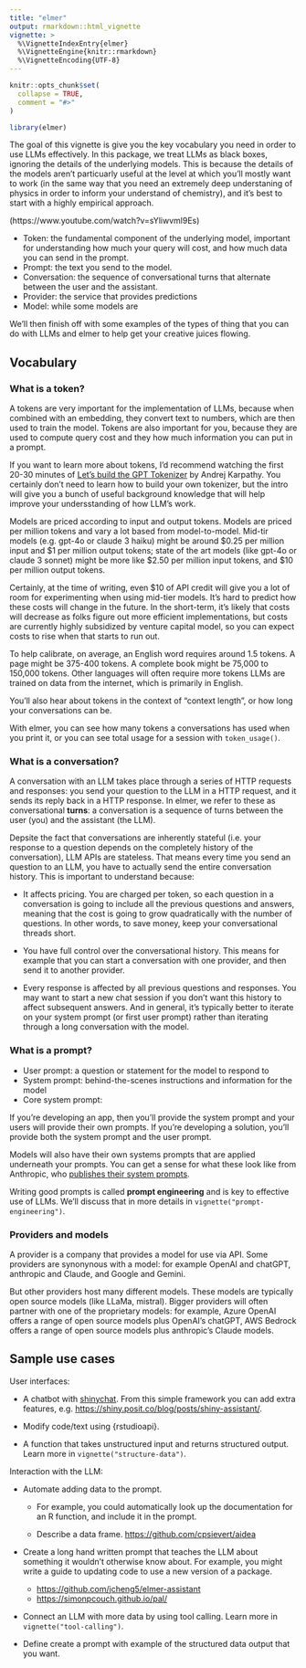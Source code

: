 ```yaml
---
title: "elmer"
output: rmarkdown::html_vignette
vignette: >
  %\VignetteIndexEntry{elmer}
  %\VignetteEngine{knitr::rmarkdown}
  %\VignetteEncoding{UTF-8}
---
```


```r
knitr::opts_chunk$set(
  collapse = TRUE,
  comment = "#>"
)
```

```r
library(elmer)
```

The goal of this vignette is give you the key vocabulary you need in order to use LLMs effectively. In this package, we treat LLMs as black boxes, ignoring the details of the underlying models. This is because the details of the models aren't particuarly useful at the level at which you'll mostly want to work (in the same way that you need an extremely deep understaning of physics in order to inform your understand of chemistry), and it's best to start with a highly empirical approach.

(https://www.youtube.com/watch?v=sYliwvml9Es)

* Token: the fundamental component of the underlying model, important for understanding how much your query will cost, and how much data you can send in the prompt.
* Prompt: the text you send to the model.
* Conversation: the sequence of conversational turns that alternate between the user and the assistant.
* Provider: the service that provides predictions
* Model: while some models are

We'll then finish off with some examples of the types of thing that you can do with LLMs and elmer to help get your creative juices flowing.

## Vocabulary

### What is a token?

A tokens are very important for the implementation of LLMs, because when combined with an embedding, they convert text to numbers, which are then used to train the model. Tokens are also important for you, because they are used to compute query cost and they how much information you can put in a prompt.

If you want to learn more about tokens, I'd recommend watching the first 20-30 minutes of [Let's build the GPT Tokenizer](https://www.youtube.com/watch?v=zduSFxRajkE) by Andrej Karpathy. You certainly don't need to learn how to build your own tokenizer, but the intro will give you a bunch of useful background knowledge that will help improve your undersstanding of how LLM's work.

Models are priced according to input and output tokens. Models are priced per million tokens and vary a lot based from model-to-model. Mid-tir models (e.g. gpt-4o or claude 3 haiku) might be around $0.25 per million input and $1 per million output tokens; state of the art models (like gpt-4o or claude 3 sonnet) might be more like $2.50 per million input tokens, and $10 per million output tokens.

Certainly, at the time of writing, even $10 of API credit will give you a lot of room for experimenting when using mid-tier models. It's hard to predict how these costs will change in the future. In the short-term, it's likely that costs will decrease as folks figure out more efficient implementations, but costs are currently highly subsidized by venture capital model, so you can expect costs to rise when that starts to run out.

To help calibrate, on average, an English word requires around 1.5 tokens. A page might be 375-400 tokens. A complete book might be 75,000 to 150,000 tokens. Other languages will often require more tokens LLMs are trained on data from the internet, which is primarily in English.


You'll also hear about tokens in the context of "context length", or how long your conversations can be.

With elmer, you can see how many tokens a conversations has used when you print it, or you can see total usage for a session with `token_usage()`.

### What is a conversation?

A conversation with an LLM takes place through a series of HTTP requests and responses: you send your question to the LLM in a HTTP request, and it sends its reply back in a HTTP response. In elmer, we refer to these as conversational __turns__: a conversation is a sequence of turns between the user (you) and the assistant (the LLM).

Depsite the fact that conversations are inherently stateful (i.e. your response to a question depends on the completely history of the conversation), LLM APIs are stateless. That means every time you send an question to an LLM, you have to actually send the entire conversation history. This is important to understand because:

* It affects pricing. You are charged per token, so each question in a conversation is going to include all the previous questions and answers, meaning that the cost is going to grow quadratically with the number of questions. In other words, to save money, keep your conversational threads short.

* You have full control over the conversational history. This means for example that you can start a conversation with one provider, and then send it to another provider.

* Every response is affected by all previous questions and responses. You may want to start a new chat session if you don't want this history to affect subsequent answers. And in general, it's typically better to iterate on your system prompt (or first user prompt) rather than iterating through a long conversation with the model.

### What is a prompt?

- User prompt: a question or statement for the model to respond to
- System prompt: behind-the-scenes instructions and information for the model
- Core system prompt:

If you're developing an app, then you'll provide the system prompt and your users will provide their own prompts. If you're developing a solution, you'll provide both the system prompt and the user prompt.

Models will also have their own systems prompts that are applied underneath your prompts. You can get a sense for what these look like from Anthropic, who [publishes their system prompts](https://docs.anthropic.com/en/release-notes/system-prompts).

Writing good prompts is called __prompt engineering__ and is key to effective use of LLMs. We'll discuss that in more details in `vignette("prompt-engineering")`.

### Providers and models

A provider is a company that provides a model for use via API. Some providers are synonynous with a model: for example OpenAI and chatGPT, anthropic and Claude, and Google and Gemini.

But other providers host many different models. These models are typically open source models (like LLaMa, mistral). Bigger providers will often partner with one of the proprietary models: for example, Azure OpenAI offers a range of open source models plus OpenAI's chatGPT, AWS Bedrock offers a range of open source models plus anthropic's Claude models.

## Sample use cases

User interfaces:

* A chatbot with [shinychat](https://github.com/jcheng5/shinychat).
  From this simple framework you can add extra features, e.g.
  <https://shiny.posit.co/blog/posts/shiny-assistant/>.

* Modify code/text using {rstudioapi}.

* A function that takes unstructured input and returns structured output. Learn more in `vignette("structure-data")`.

Interaction with the LLM:

* Automate adding data to the prompt.

    * For example, you could automatically look up the documentation for an R function, and include it in the prompt.

    * Describe a data frame. <https://github.com/cpsievert/aidea>

* Create a long hand written prompt that teaches the LLM about something it wouldn't otherwise know about. For example, you might write a guide to updating code to use a new version of a package.

    * <https://github.com/jcheng5/elmer-assistant>
    * <https://simonpcouch.github.io/pal/>

* Connect an LLM with more data by using tool calling. Learn more in `vignette("tool-calling")`.

* Define create a prompt with example of the structured data output that you want.
